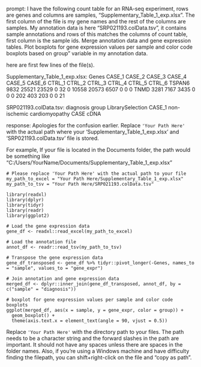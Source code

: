 prompt:
I have the following count table for an RNA-seq experiment, rows are genes and columns are samples, "Supplementary_Table_1_exp.xlsx". The first column of the file is my gene names and the rest of the columns are samples. My annotation data is here  "SRP021193.colData.tsv", it contains sample annotations and rows of this matches the columns of count table, first column is the sample ids. Merge annotation data and gene expression tables. Plot boxplots for gene expression values per sample and color code boxplots based on group" variable in my annotation data.

here are first few lines of the file(s).

Supplementary_Table_1_exp.xlsx:
Genes	CASE_1	CASE_2	CASE_3	CASE_4	CASE_5	CASE_6	CTRL_1	CTRL_2	CTRL_3	CTRL_4	CTRL_5	CTRL_6
TSPAN6	9832	25521	23529	0	32	0	10558	20573	6507	0	0	 0
TNMD	3281	 7167	 3435	0	 0	0	  202	  403	 203	0	0	21


SRP021193.colData.tsv:
	diagnosis	group	LibrarySelection
CASE_1	non-ischemic cardiomyopathy	CASE	cDNA


response:
Apologies for the confusion earlier. Replace `'Your Path Here'` with the actual path where your 'Supplementary_Table_1_exp.xlsx' and 'SRP021193.colData.tsv' file is stored. 

For example, If your file is located in the Documents folder, the path would be something like "C:/Users/YourName/Documents/Supplementary_Table_1_exp.xlsx"
  
```
# Please replace 'Your Path Here' with the actual path to your file
my_path_to_excel = "Your Path Here/Supplementary_Table_1_exp.xlsx" 
my_path_to_tsv = "Your Path Here/SRP021193.colData.tsv"

library(readxl)
library(dplyr)
library(tidyr)
library(readr)
library(ggplot2)

# Load the gene expression data
gene_df <- readxl::read_excel(my_path_to_excel)

# Load the annotation file
annot_df <- readr::read_tsv(my_path_to_tsv)

# Transpose the gene expression data
gene_df_transposed <- gene_df %>% tidyr::pivot_longer(-Genes, names_to = "sample", values_to = "gene_expr")

# Join annotation and gene expression data
merged_df <- dplyr::inner_join(gene_df_transposed, annot_df, by = c("sample" = "diagnosis"))  

# boxplot for gene expression values per sample and color code boxplots 
ggplot(merged_df, aes(x = sample, y = gene_expr, color = group)) + 
  geom_boxplot() +
  theme(axis.text.x = element_text(angle = 90, vjust = 0.5)) 
```

Replace `'Your Path Here'` with the directory path to your files. The path needs to be a character string and the forward slashes in the path are important. It should not have any spaces unless there are spaces in the folder names. Also, if you're using a Windows machine and have difficulty finding the filepath, you can shift+right-click on the file and "copy as path".
